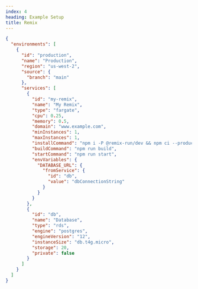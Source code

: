```yaml
---
index: 4
heading: Example Setup
title: Remix
---
```


```json
{
  "environments": [
    {
      "id": "production",
      "name": "Production",
      "region": "us-west-2",
      "source": {
        "branch": "main"
      },
      "services": [
        {
          "id": "my-remix",
          "name": "My Remix",
          "type": "fargate",
          "cpu": 0.25,
          "memory": 0.5,
          "domain": "www.example.com",
          "minInstances": 1,
          "maxInstances": 1,
          "installCommand": "npm i -P @remix-run/dev && npm ci --production=false",
          "buildCommand": "npm run build",
          "startCommand": "npm run start",
          "envVariables": {
            "DATABASE_URL": {
              "fromService": {
                "id": "db",
                "value": "dbConnectionString"
              }
            }
          }
        },
        {
          "id": "db",
          "name": "Database",
          "type": "rds",
          "engine": "postgres",
          "engineVersion": "12",
          "instanceSize": "db.t4g.micro",
          "storage": 20,
          "private": false
        }
      ]
    }
  ]
}
```

